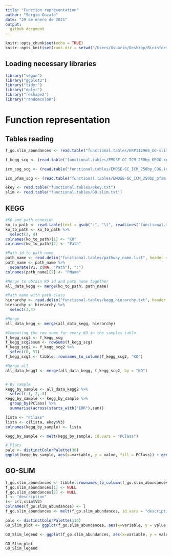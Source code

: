 ```yaml
---
title: "Function representation"
author: "Sergio Gozalo"
date: "29 de enero de 2021"
output: 
  github_document
---
```


```r
knitr::opts_chunk$set(echo = TRUE)
knitr::opts_knit$set(root.dir = setwd("/Users/Usuario/Desktop/Bioinformatica/Practicas/Practicas/Analysis/"))
```

## Loading necessary libraries

```r
library("vegan")
library("ggplot2")
library("tidyr")
library("dplyr")
library("reshape2")
library("randomcoloR")
```

# Function representation

## Tables reading

```r

f_go.slim_abundances <- read.table("functional.tables/ERP112966_GO-slim_abundances_v4.1.tsv", header = TRUE, row.names = 1, sep ="\t")

f_kegg_scg <- (read.table("functional.tables/EMOSE-GC_ICM_250bp_KEGG.ko.lengthNorm.SCGnorm.counts.tbl", header = TRUE, sep = "\t", row.names = 1))

icm_cog_scg <- (read.table("functional.tables/EMOSE-GC_ICM_250bp_COG.lengthNorm.SCGnorm.counts.tbl", header = TRUE, sep = "\t", row.names = 1))

icm_pfam_scg <- (read.table("functional.tables/EMOSE-GC_ICM_250bp_pfam.lengthNorm.SCGnorm.counts.tbl", header = TRUE, sep = "\t", row.names = 1))

ekey <- read.table("functional.tables/ekey.txt")
slim <- read.table("functional.tables/GO.slim.txt")
```

## KEGG

```r
#KO and path conexion
ko_to_path <- read.table(text = gsub(":", "\t", readLines("functional.tables/ko_pathway.list")))
ko_to_path <- ko_to_path %>%
  select(2, 4)
colnames(ko_to_path)[1] <- "KO"
colnames(ko_to_path)[2] <- "Path"

#Path id to path name
path_name <- read.delim("functional.tables/pathway_name.list", header = FALSE)
path_name <- path_name %>%
  separate(V1, c(NA, "Path"), ":")
colnames(path_name)[2] <- "PName"

#Merge to obtain KO id and path name together
all_data_kegg <- merge(ko_to_path, path_name)

#Path name with path class
hierarchy <- read.delim("functional.tables/kegg_hierarchy.txt", header = TRUE)
hierarchy <- hierarchy %>%
  select(3,4)

#Merge
all_data_kegg <- merge(all_data_kegg, hierarchy)

#Computing the row sums for every KO in the samples table
f_kegg_scg2 <- f_kegg_scg
f_kegg_scg2$sum <- rowSums(f_kegg_scg)
f_kegg_scg2 <- f_kegg_scg2 %>%
  select(0, 51)
f_kegg_scg2 <- tibble::rownames_to_column(f_kegg_scg2, "KO")

#Merge all
all_data_kegg1 <- merge(all_data_kegg, f_kegg_scg2, by = "KO")


# By sample
kegg_by_sample <- all_data_kegg2 %>%
  select(-1,-2,-3)
kegg_by_sample <- kegg_by_sample %>%
  group_by(PClass) %>%
  summarise(across(starts_with("ERR"),sum))

lista <- "PClass"
lista <- c(lista, ekey$V3)
colnames(kegg_by_sample) <- lista
```

```r
kegg_by_sample <- melt(kegg_by_sample, id.vars = "PClass")

# Plots
pale <- distinctColorPalette(30)
ggplot(kegg_by_sample, aes(x=variable, y = value, fill = PClass)) + geom_bar(position = "fill", stat = "identity") + theme(text = element_text(size = 7), axis.text.x = element_text(size = 5, angle = 90, vjust = 0.5, hjust=1), legend.key.size = unit(0.3, "cm")) + labs(x = NULL, y = NULL, fill = "KEGG class") + guides(fill=guide_legend(ncol=1)) + scale_fill_manual(values = pale)
```


## GO-SLIM

```r
f_go.slim_abundances <- tibble::rownames_to_column(f_go.slim_abundances, "GO")
f_go.slim_abundances[1] <- NULL
f_go.slim_abundances[2] <- NULL
l <- "description"
l<- c(l,slim$V3)
colnames(f_go.slim_abundances) <- l
f_go.slim_abundances <- melt(f_go.slim_abundances, id.vars = "description")

```

```r
pale <- distinctColorPalette(116)
GO_Slim_plot <- ggplot(f_go.slim_abundances, aes(x=variable, y = value, fill = description)) + geom_bar(position = "fill", stat = "identity") + theme(text = element_text(size = 7), axis.text.x = element_text(size = 5, angle = 90, vjust = 0.5, hjust=1), legend.position = "none")  + scale_fill_manual(values = pale) + labs(x = NULL, y = NULL)

GO_Slim_legend <- ggplot(f_go.slim_abundances, aes(x=variable, y = value, fill = description)) + geom_bar(position = "fill", stat = "identity") + theme(text = element_text(size = 7), axis.text.x = element_text(size = 5, angle = 90, vjust = 0.5, hjust=1), legend.key.size = unit(0.3, "cm"), plot.margin = unit(c(1,1,1,1.6), "cm")) + labs(x = NULL, y = NULL, fill = "GO-Slim metagneomics") + guides(fill=guide_legend(ncol=4)) + scale_fill_manual(values = pale)

GO_Slim_plot
GO_Slim_legend
```


```r

```






